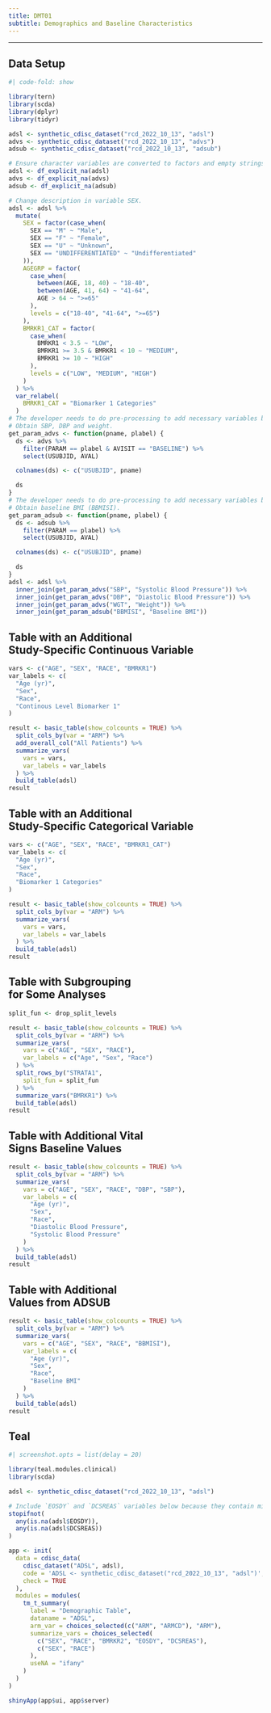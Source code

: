 ```yaml
---
title: DMT01
subtitle: Demographics and Baseline Characteristics
---
```


------------------------------------------------------------------------

::: panel-tabset
## Data Setup

```r
#| code-fold: show

library(tern)
library(scda)
library(dplyr)
library(tidyr)

adsl <- synthetic_cdisc_dataset("rcd_2022_10_13", "adsl")
advs <- synthetic_cdisc_dataset("rcd_2022_10_13", "advs")
adsub <- synthetic_cdisc_dataset("rcd_2022_10_13", "adsub")

# Ensure character variables are converted to factors and empty strings and NAs are explicit missing levels.
adsl <- df_explicit_na(adsl)
advs <- df_explicit_na(advs)
adsub <- df_explicit_na(adsub)

# Change description in variable SEX.
adsl <- adsl %>%
  mutate(
    SEX = factor(case_when(
      SEX == "M" ~ "Male",
      SEX == "F" ~ "Female",
      SEX == "U" ~ "Unknown",
      SEX == "UNDIFFERENTIATED" ~ "Undifferentiated"
    )),
    AGEGRP = factor(
      case_when(
        between(AGE, 18, 40) ~ "18-40",
        between(AGE, 41, 64) ~ "41-64",
        AGE > 64 ~ ">=65"
      ),
      levels = c("18-40", "41-64", ">=65")
    ),
    BMRKR1_CAT = factor(
      case_when(
        BMRKR1 < 3.5 ~ "LOW",
        BMRKR1 >= 3.5 & BMRKR1 < 10 ~ "MEDIUM",
        BMRKR1 >= 10 ~ "HIGH"
      ),
      levels = c("LOW", "MEDIUM", "HIGH")
    )
  ) %>%
  var_relabel(
    BMRKR1_CAT = "Biomarker 1 Categories"
  )
# The developer needs to do pre-processing to add necessary variables based on ADVS to analysis dataset.
# Obtain SBP, DBP and weight.
get_param_advs <- function(pname, plabel) {
  ds <- advs %>%
    filter(PARAM == plabel & AVISIT == "BASELINE") %>%
    select(USUBJID, AVAL)

  colnames(ds) <- c("USUBJID", pname)

  ds
}
# The developer needs to do pre-processing to add necessary variables based on ADSUB to analysis dataset.
# Obtain baseline BMI (BBMISI).
get_param_adsub <- function(pname, plabel) {
  ds <- adsub %>%
    filter(PARAM == plabel) %>%
    select(USUBJID, AVAL)

  colnames(ds) <- c("USUBJID", pname)

  ds
}
adsl <- adsl %>%
  inner_join(get_param_advs("SBP", "Systolic Blood Pressure")) %>%
  inner_join(get_param_advs("DBP", "Diastolic Blood Pressure")) %>%
  inner_join(get_param_advs("WGT", "Weight")) %>%
  inner_join(get_param_adsub("BBMISI", "Baseline BMI"))
```

## Table with an Additional <br/> Study-Specific Continuous Variable

```r
vars <- c("AGE", "SEX", "RACE", "BMRKR1")
var_labels <- c(
  "Age (yr)",
  "Sex",
  "Race",
  "Continous Level Biomarker 1"
)

result <- basic_table(show_colcounts = TRUE) %>%
  split_cols_by(var = "ARM") %>%
  add_overall_col("All Patients") %>%
  summarize_vars(
    vars = vars,
    var_labels = var_labels
  ) %>%
  build_table(adsl)
result
```

## Table with an Additional <br/> Study-Specific Categorical Variable

```r
vars <- c("AGE", "SEX", "RACE", "BMRKR1_CAT")
var_labels <- c(
  "Age (yr)",
  "Sex",
  "Race",
  "Biomarker 1 Categories"
)

result <- basic_table(show_colcounts = TRUE) %>%
  split_cols_by(var = "ARM") %>%
  summarize_vars(
    vars = vars,
    var_labels = var_labels
  ) %>%
  build_table(adsl)
result
```

## Table with Subgrouping <br/> for Some Analyses

```r
split_fun <- drop_split_levels

result <- basic_table(show_colcounts = TRUE) %>%
  split_cols_by(var = "ARM") %>%
  summarize_vars(
    vars = c("AGE", "SEX", "RACE"),
    var_labels = c("Age", "Sex", "Race")
  ) %>%
  split_rows_by("STRATA1",
    split_fun = split_fun
  ) %>%
  summarize_vars("BMRKR1") %>%
  build_table(adsl)
result
```

## Table with Additional Vital <br/> Signs Baseline Values

```r
result <- basic_table(show_colcounts = TRUE) %>%
  split_cols_by(var = "ARM") %>%
  summarize_vars(
    vars = c("AGE", "SEX", "RACE", "DBP", "SBP"),
    var_labels = c(
      "Age (yr)",
      "Sex",
      "Race",
      "Diastolic Blood Pressure",
      "Systolic Blood Pressure"
    )
  ) %>%
  build_table(adsl)
result
```

## Table with Additional <br/> Values from ADSUB

```r
result <- basic_table(show_colcounts = TRUE) %>%
  split_cols_by(var = "ARM") %>%
  summarize_vars(
    vars = c("AGE", "SEX", "RACE", "BBMISI"),
    var_labels = c(
      "Age (yr)",
      "Sex",
      "Race",
      "Baseline BMI"
    )
  ) %>%
  build_table(adsl)
result
```

## Teal

```r
#| screenshot.opts = list(delay = 20)

library(teal.modules.clinical)
library(scda)

adsl <- synthetic_cdisc_dataset("rcd_2022_10_13", "adsl")

# Include `EOSDY` and `DCSREAS` variables below because they contain missing data.
stopifnot(
  any(is.na(adsl$EOSDY)),
  any(is.na(adsl$DCSREAS))
)

app <- init(
  data = cdisc_data(
    cdisc_dataset("ADSL", adsl),
    code = 'ADSL <- synthetic_cdisc_dataset("rcd_2022_10_13", "adsl")',
    check = TRUE
  ),
  modules = modules(
    tm_t_summary(
      label = "Demographic Table",
      dataname = "ADSL",
      arm_var = choices_selected(c("ARM", "ARMCD"), "ARM"),
      summarize_vars = choices_selected(
        c("SEX", "RACE", "BMRKR2", "EOSDY", "DCSREAS"),
        c("SEX", "RACE")
      ),
      useNA = "ifany"
    )
  )
)

shinyApp(app$ui, app$server)
```
:::
